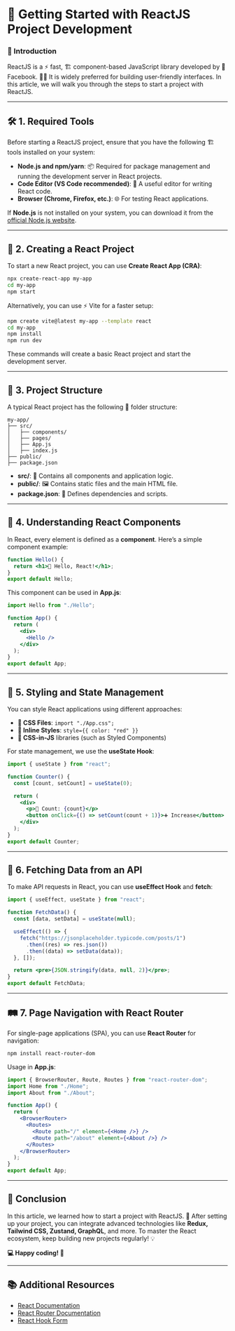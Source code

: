 # 🚀 Getting Started with ReactJS Project Development

### 🏁 Introduction
 

ReactJS is a ⚡ fast, 🏗️ component-based JavaScript library developed by 🏢 Facebook. 👨‍💻 It is widely preferred for building user-friendly interfaces. In this article, we will walk you through the steps to start a project with ReactJS.

---

## 🛠️ 1. Required Tools
Before starting a ReactJS project, ensure that you have the following 🏗️ tools installed on your system:

- **Node.js and npm/yarn**: 📦 Required for package management and running the development server in React projects.
- **Code Editor (VS Code recommended)**: 📝 A useful editor for writing React code.
- **Browser (Chrome, Firefox, etc.)**: 🌐 For testing React applications.

If **Node.js** is not installed on your system, you can download it from the [official Node.js website](https://nodejs.org/).

---

## 🚀 2. Creating a React Project

To start a new React project, you can use **Create React App (CRA)**:

```sh
npx create-react-app my-app
cd my-app
npm start
```

Alternatively, you can use ⚡ Vite for a faster setup:

```sh
npm create vite@latest my-app --template react
cd my-app
npm install
npm run dev
```

These commands will create a basic React project and start the development server.

---

## 📂 3. Project Structure
A typical React project has the following 📁 folder structure:

```
my-app/
├── src/
│   ├── components/
│   ├── pages/
│   ├── App.js
│   ├── index.js
├── public/
├── package.json
```

- **src/**: 🔧 Contains all components and application logic.
- **public/**: 🖼️ Contains static files and the main HTML file.
- **package.json**: 📜 Defines dependencies and scripts.

---

## 🎨 4. Understanding React Components
In React, every element is defined as a **component**. Here’s a simple component example:

```jsx
function Hello() {
  return <h1>👋 Hello, React!</h1>;
}
export default Hello;
```

This component can be used in **App.js**:

```jsx
import Hello from "./Hello";

function App() {
  return (
    <div>
      <Hello />
    </div>
  );
}
export default App;
```

---

## 🎨 5. Styling and State Management
You can style React applications using different approaches:

- **🎨 CSS Files**: `import "./App.css";`
- **🎨 Inline Styles**: `style={{ color: "red" }}`
- **🎨 CSS-in-JS** libraries (such as Styled Components)

For state management, we use the **useState Hook**:

```jsx
import { useState } from "react";

function Counter() {
  const [count, setCount] = useState(0);

  return (
    <div>
      <p>🔢 Count: {count}</p>
      <button onClick={() => setCount(count + 1)}>➕ Increase</button>
    </div>
  );
}
export default Counter;
```

---

## 🔗 6. Fetching Data from an API
To make API requests in React, you can use **useEffect Hook** and **fetch**:

```jsx
import { useEffect, useState } from "react";

function FetchData() {
  const [data, setData] = useState(null);

  useEffect(() => {
    fetch("https://jsonplaceholder.typicode.com/posts/1")
      .then((res) => res.json())
      .then((data) => setData(data));
  }, []);

  return <pre>{JSON.stringify(data, null, 2)}</pre>;
}
export default FetchData;
```

---

## 🛤️ 7. Page Navigation with React Router
For single-page applications (SPA), you can use **React Router** for navigation:

```sh
npm install react-router-dom
```

Usage in **App.js**:

```jsx
import { BrowserRouter, Route, Routes } from "react-router-dom";
import Home from "./Home";
import About from "./About";

function App() {
  return (
    <BrowserRouter>
      <Routes>
        <Route path="/" element={<Home />} />
        <Route path="/about" element={<About />} />
      </Routes>
    </BrowserRouter>
  );
}
export default App;
```

---

## 🎯 Conclusion
In this article, we learned how to start a project with ReactJS. 🎉 After setting up your project, you can integrate advanced technologies like **Redux, Tailwind CSS, Zustand, GraphQL**, and more. To master the React ecosystem, keep building new projects regularly! 💡

**💻 Happy coding! 🚀**

---

## 📚 Additional Resources
- [React Documentation](https://react.dev/)
- [React Router Documentation](https://reactrouter.com/)
- [React Hook Form](https://react-hook-form.com/)
